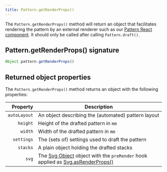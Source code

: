 ```yaml
---
title: Pattern.getRenderProps()
---
```


The `Pattern.getRenderProps()` method will return an object that
facilitates rendering the pattern by an external renderer such as
our [Pattern React component](/reference/packages/react-components).
It should only be called after calling `Pattern.draft()`.

## Pattern.getRenderProps() signature

```js
Object pattern.getRenderProps()
```

## Returned object properties

The `Pattern.getRenderProps()` method returns an object with 
the following properties:

| Property | Description |
| --------:| ----------- |
| `autoLayout` | An object describing the (automated) pattern layout |
| `height` | Height of the drafted pattern in `mm` |
| `width` | Width of the drafted pattern in `mm` |
| `settings` | The (sets of) settings used to draft the pattern |
| `stacks` | A plain object holding the drafted stacks |
| `svg` | The [Svg Object](/reference/api/svg/) object with the `preRender` hook applied as [Svg.asRenderProps()](/reference/api/svg/asrenderprops) |

